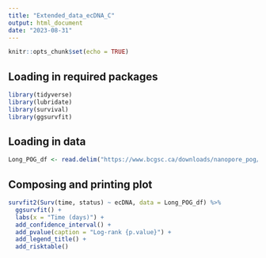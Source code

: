 ```yaml
---
title: "Extended_data_ecDNA_C"
output: html_document
date: "2023-08-31"
---
```


```r
knitr::opts_chunk$set(echo = TRUE)
```

## Loading in required packages
```r
library(tidyverse)
library(lubridate)
library(survival)
library(ggsurvfit)
```

## Loading in data
```r
Long_POG_df <- read.delim("https://www.bcgsc.ca/downloads/nanopore_pog/ecDNA/Long_POG_ecDNA_survival.txt", header = T, stringsAsFactors = F)
```

## Composing and printing plot
```r
survfit2(Surv(time, status) ~ ecDNA, data = Long_POG_df) %>% 
  ggsurvfit() + 
  labs(x = "Time (days)") + 
  add_confidence_interval() + 
  add_pvalue(caption = "Log-rank {p.value}") + 
  add_legend_title() + 
  add_risktable() 
```

